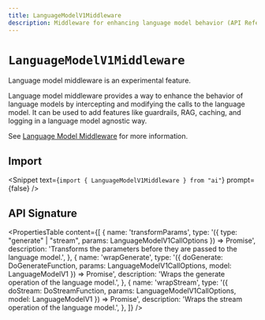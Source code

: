 ```yaml
---
title: LanguageModelV1Middleware
description: Middleware for enhancing language model behavior (API Reference)
---
```


# `LanguageModelV1Middleware`

<Note type="warning">
  Language model middleware is an experimental feature.
</Note>

Language model middleware provides a way to enhance the behavior of language models
by intercepting and modifying the calls to the language model. It can be used to add
features like guardrails, RAG, caching, and logging in a language model agnostic way.

See [Language Model Middleware](/docs/ai-toolkit-core/middleware) for more information.

## Import

<Snippet
  text={`import { LanguageModelV1Middleware } from "ai"`}
  prompt={false}
/>

## API Signature

<PropertiesTable
  content={[
    {
      name: 'transformParams',
      type: '({ type: "generate" | "stream", params: LanguageModelV1CallOptions }) => Promise<LanguageModelV1CallOptions>',
      description:
        'Transforms the parameters before they are passed to the language model.',
    },
    {
      name: 'wrapGenerate',
      type: '({ doGenerate: DoGenerateFunction, params: LanguageModelV1CallOptions, model: LanguageModelV1 }) => Promise<DoGenerateResult>',
      description: 'Wraps the generate operation of the language model.',
    },
    {
      name: 'wrapStream',
      type: '({ doStream: DoStreamFunction, params: LanguageModelV1CallOptions, model: LanguageModelV1 }) => Promise<DoStreamResult>',
      description: 'Wraps the stream operation of the language model.',
    },
  ]}
/>
